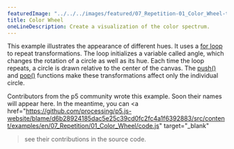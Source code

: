 ---
featuredImage: "../../../images/featured/07_Repetition-01_Color_Wheel-thumbnail.png"
title: Color Wheel
oneLineDescription: Create a visualization of the color spectrum.
---

This example illustrates the appearance of different
hues. It uses a
<a href="https://p5js.org/reference/#/p5/for" target="_blank">for loop</a>
to repeat transformations. The loop initializes
a variable called angle, which changes the rotation of a circle as
well as its hue. Each time the loop repeats, a circle is drawn
relative to the center of the canvas. The
<a href="https://p5js.org/reference/#/p5/push" target="_blank">push()</a>
and <a href="https://p5js.org/reference/#/p5/pop" target="_blank">pop()</a>
functions make these transformations affect only the individual circle.

Contributors from the p5 community wrote this example. Soon their names will 
appear here. In the meantime, you can 
<a 
href="https://github.com/processing/p5.js-website/blame/d6b28924185dac5e25c39cd0fc2fc4a1f6392883/src/content/examples/en/07_Repetition/01_Color_Wheel/code.js" target="_blank"
>see their contributions in the source code</a>.